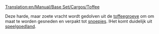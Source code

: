 [[Translation:en/Manual/Base Set/Cargos/Toffee]]

{{nl/Vracht|name=Toffee
|image=ToffeeQuarry.png
|geproduceerd=[[nl/Manual/Base Set/Industries/Toffeegroeve|Toffeegroeve]]
| geaccepteerd=[[nl/Manual/Base Set/Industries/Snoepfabriek|Snoepfabriek]]
}}

Deze harde, maar zoete vracht wordt gedolven uit de [[nl/Manual/Base Set/Industries/Toffeegroeve|toffeegroeve]] om om maat te worden gesneden en verpakt tot [[nl/Manual/Base Set/Cargos/Snoep|snoepjes]]. IHet komt duidelijk uit [[nl/Manual/Klimaat#speelgoedland|speelgoedland]].